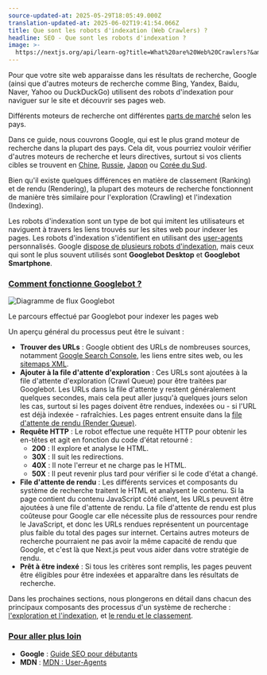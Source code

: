```yaml
---
source-updated-at: 2025-05-29T18:05:49.000Z
translation-updated-at: 2025-06-02T19:41:54.066Z
title: Que sont les robots d'indexation (Web Crawlers) ?
headline: SEO - Que sont les robots d'indexation ?
image: >-
  https://nextjs.org/api/learn-og?title=What%20are%20Web%20Crawlers?&amp;chapter=3
---
```


Pour que votre site web apparaisse dans les résultats de recherche, Google (ainsi que d'autres moteurs de recherche comme Bing, Yandex, Baidu, Naver, Yahoo ou DuckDuckGo) utilisent des robots d'indexation pour naviguer sur le site et découvrir ses pages web.

Différents moteurs de recherche ont différentes [parts de marché](https://gs.statcounter.com/search-engine-market-share) selon les pays.

Dans ce guide, nous couvrons Google, qui est le plus grand moteur de recherche dans la plupart des pays. Cela dit, vous pourriez vouloir vérifier d'autres moteurs de recherche et leurs directives, surtout si vos clients cibles se trouvent en [Chine](https://gs.statcounter.com/search-engine-market-share/all/china), [Russie](https://gs.statcounter.com/search-engine-market-share/all/russian-federation), [Japon](https://gs.statcounter.com/search-engine-market-share/all/japan) ou [Corée du Sud](https://gs.statcounter.com/search-engine-market-share/all/south-korea).

Bien qu'il existe quelques différences en matière de classement (Ranking) et de rendu (Rendering), la plupart des moteurs de recherche fonctionnent de manière très similaire pour l'exploration (Crawling) et l'indexation (Indexing).

Les robots d'indexation sont un type de bot qui imitent les utilisateurs et naviguent à travers les liens trouvés sur les sites web pour indexer les pages. Les robots d'indexation s'identifient en utilisant des [user-agents](https://developer.mozilla.org/docs/Web/HTTP/Headers/User-Agent) personnalisés. Google [dispose de plusieurs robots d'indexation](https://developers.google.com/search/docs/advanced/crawling/overview-google-crawlers), mais ceux qui sont le plus souvent utilisés sont **Googlebot Desktop** et **Googlebot Smartphone**.

### [Comment fonctionne Googlebot ?](#how-does-googlebot-work)

![Diagramme de flux Googlebot](https://h8DxKfmAPhn8O0p3.public.blob.vercel-storage.com/learn/pages-router/seo/googlebot.png)

Le parcours effectué par Googlebot pour indexer les pages web

Un aperçu général du processus peut être le suivant :

*   **Trouver des URLs** : Google obtient des URLs de nombreuses sources, notamment [Google Search Console](https://search.google.com/search-console), les liens entre sites web, ou les [sitemaps XML](https://developers.google.com/search/docs/advanced/sitemaps/overview).
*   **Ajouter à la file d'attente d'exploration** : Ces URLs sont ajoutées à la file d'attente d'exploration (Crawl Queue) pour être traitées par Googlebot. Les URLs dans la file d'attente y restent généralement quelques secondes, mais cela peut aller jusqu'à quelques jours selon les cas, surtout si les pages doivent être rendues, indexées ou - si l'URL est déjà indexée - rafraîchies. Les pages entrent ensuite dans la [file d'attente de rendu (Render Queue)](/learn/seo/rendering-and-ranking).
*   **Requête HTTP** : Le robot effectue une requête HTTP pour obtenir les en-têtes et agit en fonction du code d'état retourné :
    *   **200** : Il explore et analyse le HTML.
    *   **30X** : Il suit les redirections.
    *   **40X** : Il note l'erreur et ne charge pas le HTML.
    *   **50X** : Il peut revenir plus tard pour vérifier si le code d'état a changé.
*   **File d'attente de rendu** : Les différents services et composants du système de recherche traitent le HTML et analysent le contenu. Si la page contient du contenu JavaScript côté client, les URLs peuvent être ajoutées à une file d'attente de rendu. La file d'attente de rendu est plus coûteuse pour Google car elle nécessite plus de ressources pour rendre le JavaScript, et donc les URLs rendues représentent un pourcentage plus faible du total des pages sur internet. Certains autres moteurs de recherche pourraient ne pas avoir la même capacité de rendu que Google, et c'est là que Next.js peut vous aider dans votre stratégie de rendu.
*   **Prêt à être indexé** : Si tous les critères sont remplis, les pages peuvent être éligibles pour être indexées et apparaître dans les résultats de recherche.

Dans les prochaines sections, nous plongerons en détail dans chacun des principaux composants des processus d'un système de recherche : [l'exploration et l'indexation](/learn/seo/crawling-and-indexing), et [le rendu et le classement](/learn/seo/rendering-and-ranking).

### [Pour aller plus loin](#further-reading)

*   **Google** : [Guide SEO pour débutants](https://developers.google.com/search/docs/beginner/seo-starter-guide)
*   **MDN** : [MDN : User-Agents](https://developer.mozilla.org/docs/Web/HTTP/Headers/User-Agent)
